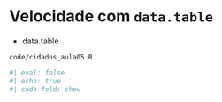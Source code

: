 
# Velocidade com `data.table`

- data.table

`code/cidados_aula05.R`

```r
#| eval: false
#| echo: true
#| code-fold: show
```

